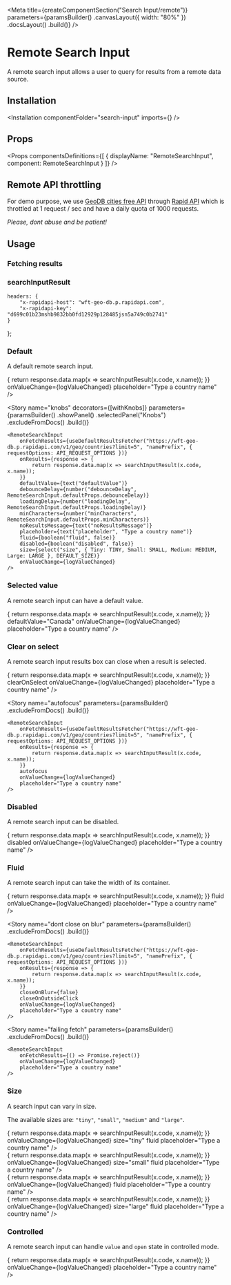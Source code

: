 
<Meta
    title={createComponentSection("Search Input/remote")}
    parameters={paramsBuilder()
        .canvasLayout({ width: "80%" })
        .docsLayout(<ReactComponentsLayout sourcePath="/packages/react-components/components/search-input/src" />)
        .build()}
/>

# Remote Search Input

A remote search input allows a user to query for results from a remote data source.

## Installation

<Installation componentFolder="search-input" imports={<Imports />} />

## Props

<Props
    componentsDefinitions={[
        { displayName: "RemoteSearchInput", component: RemoteSearchInput }
    ]}
/>

## Remote API throttling

For demo purpose, we use [GeoDB cities free API](https://rapidapi.com/wirefreethought/api/geodb-cities) through [Rapid API](https://rapidapi.com/) which is throttled at 1 request / sec and have a daily quota of 1000 requests.

*Please, dont abuse and be patient!*

## Usage

### Fetching results

<ResultsFetcherUsage />

### searchInputResult

<SearchInputResultUsage />

    headers: {
        "x-rapidapi-host": "wft-geo-db.p.rapidapi.com",
        "x-rapidapi-key": "d699c01b23mshb9832bb0fd12929p128485jsn5a749c0b2741"
    }
};

### Default

A default remote search input.

<Preview>
    <Story name="default">
        <RemoteSearchInput
            onFetchResults={useDefaultResultsFetcher("https://wft-geo-db.p.rapidapi.com/v1/geo/countries?limit=5", "namePrefix", { requestOptions: API_REQUEST_OPTIONS })}
            onResults={response => {
                return response.data.map(x => searchInputResult(x.code, x.name));
            }}
            onValueChange={logValueChanged}
            placeholder="Type a country name"
        />
    </Story>
</Preview>

<Story
    name="knobs"
    decorators={[withKnobs]}
    parameters={paramsBuilder()
        .showPanel()
        .selectedPanel("Knobs")
        .excludeFromDocs()
        .build()}
>
    <RemoteSearchInput
        onFetchResults={useDefaultResultsFetcher("https://wft-geo-db.p.rapidapi.com/v1/geo/countries?limit=5", "namePrefix", { requestOptions: API_REQUEST_OPTIONS })}
        onResults={response => {
            return response.data.map(x => searchInputResult(x.code, x.name));
        }}
        defaultValue={text("defaultValue")}
        debounceDelay={number("debounceDelay", RemoteSearchInput.defaultProps.debounceDelay)}
        loadingDelay={number("loadingDelay", RemoteSearchInput.defaultProps.loadingDelay)}
        minCharacters={number("minCharacters", RemoteSearchInput.defaultProps.minCharacters)}
        noResultsMessage={text("noResultsMessage")}
        placeholder={text("placeholder", "Type a country name")}
        fluid={boolean("fluid", false)}
        disabled={boolean("disabled", false)}
        size={select("size", { Tiny: TINY, Small: SMALL, Medium: MEDIUM, Large: LARGE }, DEFAULT_SIZE)}
        onValueChange={logValueChanged}
    />
</Story>

### Selected value

A remote search input can have a default value.

<Preview>
    <Story name="selected value">
        <RemoteSearchInput
            onFetchResults={useDefaultResultsFetcher("https://wft-geo-db.p.rapidapi.com/v1/geo/countries?limit=5", "namePrefix", { requestOptions: API_REQUEST_OPTIONS })}
            onResults={response => {
                return response.data.map(x => searchInputResult(x.code, x.name));
            }}
            defaultValue="Canada"
            onValueChange={logValueChanged}
            placeholder="Type a country name"
        />
    </Story>
</Preview>

### Clear on select

A remote search input results box can close when a result is selected.

<Preview>
    <Story name="clear on select">
        <RemoteSearchInput
            onFetchResults={useDefaultResultsFetcher("https://wft-geo-db.p.rapidapi.com/v1/geo/countries?limit=5", "namePrefix", { requestOptions: API_REQUEST_OPTIONS })}
            onResults={response => {
                return response.data.map(x => searchInputResult(x.code, x.name));
            }}
            clearOnSelect
            onValueChange={logValueChanged}
            placeholder="Type a country name"
        />
    </Story>
</Preview>

<Story
    name="autofocus"
    parameters={paramsBuilder()
        .excludeFromDocs()
        .build()}
>
    <RemoteSearchInput
        onFetchResults={useDefaultResultsFetcher("https://wft-geo-db.p.rapidapi.com/v1/geo/countries?limit=5", "namePrefix", { requestOptions: API_REQUEST_OPTIONS })}
        onResults={response => {
            return response.data.map(x => searchInputResult(x.code, x.name));
        }}
        autofocus
        onValueChange={logValueChanged}
        placeholder="Type a country name"
    />
</Story>

### Disabled

A remote search input can be disabled.

<Preview>
    <Story name="disabled">
        <RemoteSearchInput
            onFetchResults={useDefaultResultsFetcher("https://wft-geo-db.p.rapidapi.com/v1/geo/countries?limit=5", "namePrefix", { requestOptions: API_REQUEST_OPTIONS })}
            onResults={response => {
                return response.data.map(x => searchInputResult(x.code, x.name));
            }}
            disabled
            onValueChange={logValueChanged}
            placeholder="Type a country name"
        />
    </Story>
</Preview>

### Fluid

A remote search input can take the width of its container.

<Preview>
    <Story name="fluid">
        <RemoteSearchInput
            onFetchResults={useDefaultResultsFetcher("https://wft-geo-db.p.rapidapi.com/v1/geo/countries?limit=5", "namePrefix", { requestOptions: API_REQUEST_OPTIONS })}
            onResults={response => {
                return response.data.map(x => searchInputResult(x.code, x.name));
            }}
            fluid
            onValueChange={logValueChanged}
            placeholder="Type a country name"
        />
    </Story>
</Preview>

<Story
    name="dont close on blur"
    parameters={paramsBuilder()
        .excludeFromDocs()
        .build()}
>
    <RemoteSearchInput
        onFetchResults={useDefaultResultsFetcher("https://wft-geo-db.p.rapidapi.com/v1/geo/countries?limit=5", "namePrefix", { requestOptions: API_REQUEST_OPTIONS })}
        onResults={response => {
            return response.data.map(x => searchInputResult(x.code, x.name));
        }}
        closeOnBlur={false}
        closeOnOutsideClick
        onValueChange={logValueChanged}
        placeholder="Type a country name"
    />
</Story>

<Story
    name="failing fetch"
    parameters={paramsBuilder()
        .excludeFromDocs()
        .build()}
>
    <RemoteSearchInput
        onFetchResults={() => Promise.reject()}
        onValueChange={logValueChanged}
        placeholder="Type a country name"
    />
</Story>

### Size

A search input can vary in size.

The available sizes are: `"tiny"`, `"small"`, `"medium"` and `"large"`.

<Preview>
    <Story name="size">
        <div className="flex flex-row items-end">
            <div className="flex-auto mr2">
                <RemoteSearchInput
                    onFetchResults={useDefaultResultsFetcher("https://wft-geo-db.p.rapidapi.com/v1/geo/countries?limit=5", "namePrefix", { requestOptions: API_REQUEST_OPTIONS })}
                    onResults={response => {
                        return response.data.map(x => searchInputResult(x.code, x.name));
                    }}
                    onValueChange={logValueChanged}
                    size="tiny"
                    fluid
                    placeholder="Type a country name"
                />
            </div>
            <div className="flex-auto mr2">
                <RemoteSearchInput
                    onFetchResults={useDefaultResultsFetcher("https://wft-geo-db.p.rapidapi.com/v1/geo/countries?limit=5", "namePrefix", { requestOptions: API_REQUEST_OPTIONS })}
                    onResults={response => {
                        return response.data.map(x => searchInputResult(x.code, x.name));
                    }}
                    onValueChange={logValueChanged}
                    size="small"
                    fluid
                    placeholder="Type a country name"
                />
            </div>
            <div className="flex-auto mr2">
                <RemoteSearchInput
                    onFetchResults={useDefaultResultsFetcher("https://wft-geo-db.p.rapidapi.com/v1/geo/countries?limit=5", "namePrefix", { requestOptions: API_REQUEST_OPTIONS })}
                    onResults={response => {
                        return response.data.map(x => searchInputResult(x.code, x.name));
                    }}
                    onValueChange={logValueChanged}
                    fluid
                    placeholder="Type a country name"
                />
            </div>
            <div className="flex-auto mr2">
                <RemoteSearchInput
                    onFetchResults={useDefaultResultsFetcher("https://wft-geo-db.p.rapidapi.com/v1/geo/countries?limit=5", "namePrefix", { requestOptions: API_REQUEST_OPTIONS })}
                    onResults={response => {
                        return response.data.map(x => searchInputResult(x.code, x.name));
                    }}
                    onValueChange={logValueChanged}
                    size="large"
                    fluid
                    placeholder="Type a country name"
                />
            </div>
        </div>
    </Story>
</Preview>

### Controlled

A remote search input can handle `value` and `open` state in controlled mode.

<Preview>
    <Story name="controlled">
        <ControlledRemoteSearchInput
            onFetchResults={useDefaultResultsFetcher("https://wft-geo-db.p.rapidapi.com/v1/geo/countries?limit=5", "namePrefix", { requestOptions: API_REQUEST_OPTIONS })}
            onResults={response => {
                return response.data.map(x => searchInputResult(x.code, x.name));
            }}
            onValueChange={logValueChanged}
            placeholder="Type a country name"
        />
    </Story>
</Preview>




